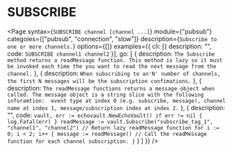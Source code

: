 # SUBSCRIBE

<Page 
  syntax={`SUBSCRIBE channel [channel ...]`}
  module={"pubsub"}
  categoies={["pubsub", "connection", "slow"]}
  description={`Subscribe to one or more channels.`}
  options={[]}
  examples={{
    cli: [{ description: "", code: `SUBSCRIBE channel1 channel2` }],
    go: [
      { 
        description: `The Subscribe method returns a readMessage function.
        This method is lazy so it must be invoked each time the you want to read the next message from
        the channel.` 
      },
      {
        description: `When subscribing to an'N' number of channels, the first N messages will be
        the subscription confimations.`
      },
      {
        description: `The readMessage functions returns a message object when called. The message
        object is a string slice with the following inforamtion: 
        event type at index 0 (e.g. subscribe, message), channel name at index 1,
        message/subscription index at index 2.`
      },
      {
        description: "",
        code: `vault, err := echovault.NewEchoVault()
if err != nil {
  log.Fatal(err)
}
readMessage := vault.Subscribe("subscribe_tag_1", "channel1", "channel2") // Return lazy readMessage function
for i := 0; i < 2; i++ {
  message := readMessage() // Call the readMessage function for each channel subscription.
}`
      }
    ]
  }}
/>